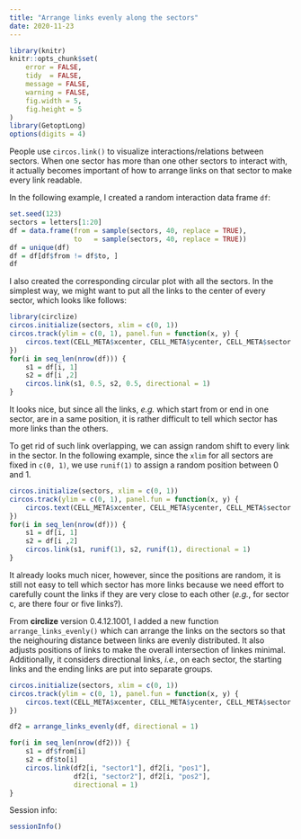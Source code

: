 ```yaml
---
title: "Arrange links evenly along the sectors"
date: 2020-11-23
---
```


```r
library(knitr)
knitr::opts_chunk$set(
    error = FALSE,
    tidy  = FALSE,
    message = FALSE,
    warning = FALSE,
    fig.width = 5,
    fig.height = 5
)
library(GetoptLong)
options(digits = 4)
```

People use `circos.link()` to visualize interactions/relations between sectors.
When one sector has more than one other sectors to interact with, it actually
becomes important of how to arrange links on that sector to make every link readable.

In the following example, I created a random interaction data frame `df`:

```r
set.seed(123)
sectors = letters[1:20]
df = data.frame(from = sample(sectors, 40, replace = TRUE),
                to   = sample(sectors, 40, replace = TRUE))
df = unique(df)
df = df[df$from != df$to, ]
df
```

I also created the corresponding circular plot with all the sectors. In the
simplest way, we might want to put all the links to the center of every
sector, which looks like follows:

```r
library(circlize)
circos.initialize(sectors, xlim = c(0, 1))
circos.track(ylim = c(0, 1), panel.fun = function(x, y) {
    circos.text(CELL_META$xcenter, CELL_META$ycenter, CELL_META$sector.index)
})
for(i in seq_len(nrow(df))) {
    s1 = df[i, 1]
    s2 = df[i ,2]
    circos.link(s1, 0.5, s2, 0.5, directional = 1)
}
```

It looks nice, but since all the links, _e.g._ which start from or end in one
sector, are in a same position, it is rather difficult to tell which sector
has more links than the others.

To get rid of such link overlapping, we can assign random shift to every link
in the sector. In the following example, since the `xlim` for all sectors are
fixed in `c(0, 1)`, we use `runif(1)` to assign a random position between 0
and 1.

```r
circos.initialize(sectors, xlim = c(0, 1))
circos.track(ylim = c(0, 1), panel.fun = function(x, y) {
    circos.text(CELL_META$xcenter, CELL_META$ycenter, CELL_META$sector.index)
})
for(i in seq_len(nrow(df))) {
    s1 = df[i, 1]
    s2 = df[i ,2]
    circos.link(s1, runif(1), s2, runif(1), directional = 1)
}
```

It already looks much nicer, however, since the positions are random, it is 
still not easy to tell which sector has more links because we need effort to 
carefully count the links if they are very close to each other (_e.g._, for sector c,
are there four or five links?).

From **circlize** version 0.4.12.1001, I added a new function
`arrange_links_evenly()` which can arrange the links on the sectors so that
the neighouring distance between links are evenly distributed. It also adjusts
positions of links to make the overall intersection of linkes minimal.
Additionally, it considers directional links, _i.e._, on each sector, the
starting links and the ending links are put into separate groups.

```r
circos.initialize(sectors, xlim = c(0, 1))
circos.track(ylim = c(0, 1), panel.fun = function(x, y) {
    circos.text(CELL_META$xcenter, CELL_META$ycenter, CELL_META$sector.index)
})

df2 = arrange_links_evenly(df, directional = 1)

for(i in seq_len(nrow(df2))) {
    s1 = df$from[i]
    s2 = df$to[i]
    circos.link(df2[i, "sector1"], df2[i, "pos1"], 
                df2[i, "sector2"], df2[i, "pos2"],
                directional = 1)
}
```

Session info:

```r
sessionInfo()
```


